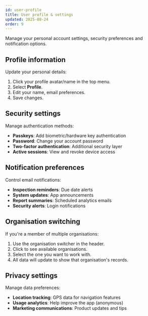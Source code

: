 ```yaml
---
id: user-profile
title: User profile & settings
updated: 2025-08-24
order: 9
---
```


Manage your personal account settings, security preferences and notification options.

## Profile information
Update your personal details:
1. Click your profile avatar/name in the top menu.
2. Select **Profile**.
3. Edit your name, email preferences.
4. Save changes.

## Security settings
Manage authentication methods:
- **Passkeys**: Add biometric/hardware key authentication
- **Password**: Change your account password
- **Two-factor authentication**: Additional security layer
- **Active sessions**: View and revoke device access

## Notification preferences
Control email notifications:
- **Inspection reminders**: Due date alerts
- **System updates**: App announcements
- **Report summaries**: Scheduled analytics emails
- **Security alerts**: Login notifications

## Organisation switching
If you're a member of multiple organisations:
1. Use the organisation switcher in the header.
2. Click to see available organisations.
3. Select the one you want to work with.
4. All data will update to show that organisation's records.

## Privacy settings
Manage data preferences:
- **Location tracking**: GPS data for navigation features
- **Usage analytics**: Help improve the app (anonymous)
- **Marketing communications**: Product updates and tips
